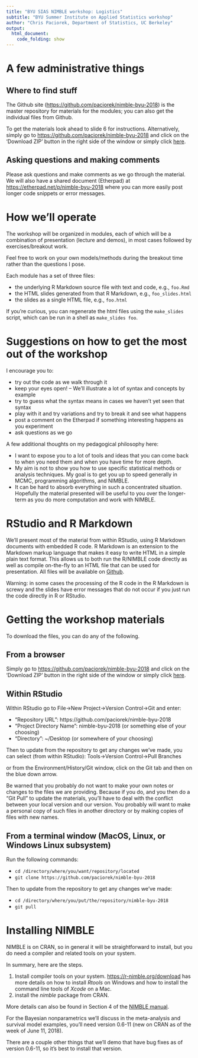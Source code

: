 ```yaml
---
title: "BYU SIAS NIMBLE workshop: Logistics"
subtitle: "BYU Summer Institute on Applied Statistics workshop"
author: "Chris Paciorek, Department of Statistics, UC Berkeley"
output:
  html_document:
    code_folding: show
---
```


# A few administrative things

## Where to find stuff

The Github site ([https://github.com/paciorek/nimble-byu-2018](https://github.com/paciorek/nimble-byu-2018)) is the master repository for materials for the modules; you can also get the individual files from Github. 

To get the materials look ahead to slide 6 for instructions. Alternatively, simply go to [https://github.com/paciorek/nimble-byu-2018](https://github.com/paciorek/nimble-byu-2018) and click on the 'Download ZIP' button in the right side of the window or simply click [here](https://github.com/paciorek/nimble-byu-2018/archive/master.zip).

## Asking questions and making comments

Please ask questions and make comments as we go through the material. We will also have a shared document (Etherpad) at [https://etherpad.net/p/nimble-byu-2018](https://etherpad.net/p/nimble-byu-2018) where you can more easily post longer code snippets or error messages.

# How we'll operate

The workshop will be organized in modules, each of which will be a combination of presentation (lecture and demos), in most cases followed by exercises/breakout work.

Feel free to work on your own models/methods during the breakout time rather than the questions I pose.

Each module has a set of three files:

 - the underlying R Markdown source file with text and code, e.g., `foo.Rmd`
 - the HTML slides generated from that R Markdown, e.g., `foo_slides.html`
 - the slides as a single HTML file, e.g., `foo.html`

If you're curious, you can regenerate the html files using the `make_slides` script, which can be run in a shell as `make_slides foo`.

# Suggestions on how to get the most out of the workshop

I encourage you to:

- try out the code as we walk through it
- keep your eyes open! -- We'll illustrate a lot of syntax and concepts by example
- try to guess what the syntax means in cases we haven't yet seen that syntax
- play with it and try variations and try to break it and see what happens
- post a comment on the Etherpad if something interesting happens as you experiment
- ask questions as we go


A few additional thoughts on my pedagogical philosophy here:

- I want to expose you to a lot of tools and ideas that you can come back to when you need them and when you have time for more depth.
- My aim is not to show you how to use specific statistical methods or analysis techniques. My goal is to get you up to speed generally in MCMC, programming algorithms, and NIMBLE.
- It can be hard to absorb everything in such a concentrated situation. Hopefully the material presented will be useful to you over the longer-term as you do more computation and work with NIMBLE.

# RStudio and R Markdown

We'll present most of the material from within RStudio, using R Markdown documents with embedded R code. R Markdown is an extension to the Markdown markup language that makes it easy to write HTML in a simple plain text format.  This allows us to both run the R/NIMBLE code directly as well as compile on-the-fly to an HTML file that can be used for presentation. All files will be available on [Github](https://github.com/paciorek/nimble-byu-2018).  

Warning: in some cases the processing of the R code in the R Markdown is screwy and the slides have error messages that do not occur if you just run the code directly in R or RStudio. 

# Getting the workshop materials

To download the files, you can do any of the following. 

## From a browser

Simply go to [https://github.com/paciorek/nimble-byu-2018](https://github.com/paciorek/nimble-byu-2018) and click on the 'Download ZIP' button in the right side of the window or simply click [here](https://github.com/paciorek/nimble-byu-2018/archive/master.zip).

## Within RStudio

Within RStudio go to File->New Project->Version Control->Git and enter:

- "Repository URL": https://github.com/paciorek/nimble-byu-2018
- "Project Directory Name": nimble-byu-2018 (or something else of your choosing)
- "Directory": ~/Desktop (or somewhere of your choosing)

Then to update from the repository to get any changes we've made, you can select (from within RStudio):
Tools->Version Control->Pull Branches

or from the Environment/History/Git window, click on the Git tab and then on the blue down arrow.

Be warned that you probably do not want to make your own notes or changes to the files we are providing. Because if you do, and you then do a "Git Pull" to update the materials, you'll have to deal with the conflict between your local version and our version. You probably will want to make a personal copy of such files in another directory or by making copies of files with new names.

## From a terminal window (MacOS, Linux, or Windows Linux subsystem)

Run the following commands:

- `cd /directory/where/you/want/repository/located`
- `git clone https://github.com/paciorek/nimble-byu-2018`

Then to update from the repository to get any changes we've made:

- `cd /directory/where/you/put/the/repository/nimble-byu-2018`
- `git pull`

# Installing NIMBLE

NIMBLE is on CRAN, so in general it will be straightforward to install, but you do need a compiler and related tools on your system.  

In summary, here are the steps.

1. Install compiler tools on your system. [https://r-nimble.org/download](https://r-nimble.org/download) has more details on how to install *Rtools* on Windows and how to install the
command line tools of *Xcode* on a Mac.
2. install the *nimble* package from CRAN. 

More details can also be found in Section 4 of the [NIMBLE manual](http://r-nimble.org/manuals/NimbleUserManual.pdf).

For the Bayesian nonparametrics we'll discuss in the meta-analysis and survival model examples, you'll need version 0.6-11 (new on CRAN as of the week of June 11, 2018).

There are a couple other things that we'll demo that have bug fixes as of version 0.6-11, so it's best to install that version.





